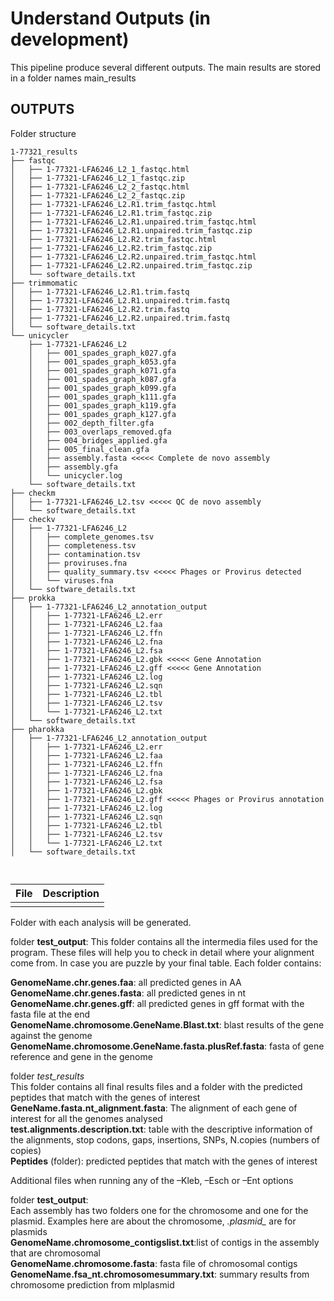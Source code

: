 # Understand Outputs (in development)

This pipeline produce several different outputs. The main results are stored in a folder names main_results

## OUTPUTS

Folder structure
```
1-77321_results
├── fastqc
│   ├── 1-77321-LFA6246_L2_1_fastqc.html
│   ├── 1-77321-LFA6246_L2_1_fastqc.zip
│   ├── 1-77321-LFA6246_L2_2_fastqc.html
│   ├── 1-77321-LFA6246_L2_2_fastqc.zip
│   ├── 1-77321-LFA6246_L2.R1.trim_fastqc.html
│   ├── 1-77321-LFA6246_L2.R1.trim_fastqc.zip
│   ├── 1-77321-LFA6246_L2.R1.unpaired.trim_fastqc.html
│   ├── 1-77321-LFA6246_L2.R1.unpaired.trim_fastqc.zip
│   ├── 1-77321-LFA6246_L2.R2.trim_fastqc.html
│   ├── 1-77321-LFA6246_L2.R2.trim_fastqc.zip
│   ├── 1-77321-LFA6246_L2.R2.unpaired.trim_fastqc.html
│   ├── 1-77321-LFA6246_L2.R2.unpaired.trim_fastqc.zip
│   └── software_details.txt
├── trimmomatic
│   ├── 1-77321-LFA6246_L2.R1.trim.fastq
│   ├── 1-77321-LFA6246_L2.R1.unpaired.trim.fastq
│   ├── 1-77321-LFA6246_L2.R2.trim.fastq
│   ├── 1-77321-LFA6246_L2.R2.unpaired.trim.fastq
│   └── software_details.txt
└── unicycler
    ├── 1-77321-LFA6246_L2
    │   ├── 001_spades_graph_k027.gfa
    │   ├── 001_spades_graph_k053.gfa
    │   ├── 001_spades_graph_k071.gfa
    │   ├── 001_spades_graph_k087.gfa
    │   ├── 001_spades_graph_k099.gfa
    │   ├── 001_spades_graph_k111.gfa
    │   ├── 001_spades_graph_k119.gfa
    │   ├── 001_spades_graph_k127.gfa
    │   ├── 002_depth_filter.gfa
    │   ├── 003_overlaps_removed.gfa
    │   ├── 004_bridges_applied.gfa
    │   ├── 005_final_clean.gfa
    │   ├── assembly.fasta <<<<< Complete de novo assembly
    │   ├── assembly.gfa
    │   └── unicycler.log
    └── software_details.txt
├── checkm
│   ├── 1-77321-LFA6246_L2.tsv <<<<< QC de novo assembly
│   └── software_details.txt
├── checkv 
│   ├── 1-77321-LFA6246_L2
│   │   ├── complete_genomes.tsv
│   │   ├── completeness.tsv
│   │   ├── contamination.tsv
│   │   ├── proviruses.fna
│   │   ├── quality_summary.tsv <<<<< Phages or Provirus detected
│   │   └── viruses.fna
│   └── software_details.txt
├── prokka
│   ├── 1-77321-LFA6246_L2_annotation_output
│   │   ├── 1-77321-LFA6246_L2.err
│   │   ├── 1-77321-LFA6246_L2.faa
│   │   ├── 1-77321-LFA6246_L2.ffn
│   │   ├── 1-77321-LFA6246_L2.fna
│   │   ├── 1-77321-LFA6246_L2.fsa
│   │   ├── 1-77321-LFA6246_L2.gbk <<<<< Gene Annotation
│   │   ├── 1-77321-LFA6246_L2.gff <<<<< Gene Annotation
│   │   ├── 1-77321-LFA6246_L2.log
│   │   ├── 1-77321-LFA6246_L2.sqn
│   │   ├── 1-77321-LFA6246_L2.tbl
│   │   ├── 1-77321-LFA6246_L2.tsv
│   │   └── 1-77321-LFA6246_L2.txt
│   └── software_details.txt
├── pharokka
│   ├── 1-77321-LFA6246_L2_annotation_output
│   │   ├── 1-77321-LFA6246_L2.err
│   │   ├── 1-77321-LFA6246_L2.faa
│   │   ├── 1-77321-LFA6246_L2.ffn
│   │   ├── 1-77321-LFA6246_L2.fna
│   │   ├── 1-77321-LFA6246_L2.fsa
│   │   ├── 1-77321-LFA6246_L2.gbk
│   │   ├── 1-77321-LFA6246_L2.gff <<<<< Phages or Provirus annotation
│   │   ├── 1-77321-LFA6246_L2.log
│   │   ├── 1-77321-LFA6246_L2.sqn
│   │   ├── 1-77321-LFA6246_L2.tbl
│   │   ├── 1-77321-LFA6246_L2.tsv
│   │   └── 1-77321-LFA6246_L2.txt
│   └── software_details.txt

  

```

|File|Description|Columns|
| :---|:---- |
| | |

Folder with each analysis will be generated.





folder **test_output**:
	This folder contains all the intermedia files used for the program. These files will help you to check in detail where your alignment come from. In case you are puzzle by your final table. Each folder contains:

  **GenomeName.chr.genes.faa**: all predicted genes in AA  
  **GenomeName.chr.genes.fasta**: all predicted genes in nt  
  **GenomeName.chr.genes.gff**: all predicted genes in gff format with the fasta file at the end  
  **GenomeName.chromosome.GeneName.Blast.txt**: blast results of the gene against the genome  
  **GenomeName.chromosome.GeneName.fasta.plusRef.fasta**: fasta of gene reference and gene in the genome  

folder *test_results*  
	This folder contains all final results files and a folder with the predicted peptides that match with the genes of interest  
  **GeneName.fasta.nt_alignment.fasta**: The alignment of each gene of interest for all the genomes analysed  
  **test.alignments.description.txt**: table with the descriptive information of the alignments, stop codons, gaps, insertions, SNPs, N.copies (numbers of copies)  
  **Peptides** (folder): predicted peptides that match with the genes of interest  

Additional files when running any of the --Kleb, --Esch or --Ent options

folder **test_output**:  
	Each assembly has two folders one for the chromosome and one for the plasmid. Examples here are about the chromosome, *.plasmid_* are for plasmids   
   **GenomeName.chromosome_contigslist.txt**:list of contigs in the assembly that are chromosomal  
   **GenomeName.chromosome.fasta**: fasta file of chromosomal contigs  
   **GenomeName.fsa_nt.chromosomesummary.txt**: summary results from chromosome prediction from mlplasmid  
	

